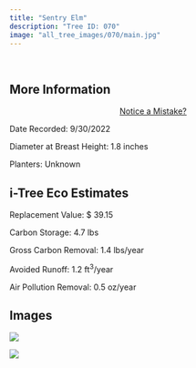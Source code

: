 ```yaml
---
title: "Sentry Elm"
description: "Tree ID: 070"
image: "all_tree_images/070/main.jpg"
---
```


<br>

## **More Information**
::: column-margin
<center><a class="button" href="https://forms.gle/W6f5nwYxrM33hF4f7">Notice a Mistake?</a></center>
:::


Date Recorded:  9/30/2022

Diameter at Breast Height:  1.8  inches

Planters:  Unknown

## **i-Tree Eco Estimates**


 Replacement Value: $ 39.15

 Carbon Storage:  4.7  lbs

 Gross Carbon Removal:  1.4  lbs/year

 Avoided Runoff:  1.2  ft<sup>3</sup>/year

 Air Pollution Removal:  0.5  oz/year

## **Images**


 ![](all_tree_images/070/IMG_6570.jpg)

 ![](all_tree_images/070/main.jpg)
